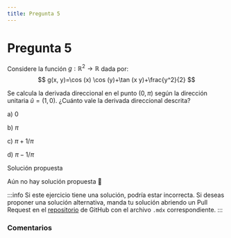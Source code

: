```yaml
---
title: Pregunta 5
---
```



# Pregunta 5

Considere la función $g: \mathbb{R}^2 \rightarrow \mathbb{R}$ dada por:
$$
g(x, y)=\cos (x) \cos (y)+\tan (x y)+\frac{y^2}{2}
$$

Se calcula la derivada direccional en el punto $(0, \pi)$ según la dirección unitaria $\hat{u}=(1,0)$.
¿Cuánto vale la derivada direccional descrita?

a) 0

b) $\pi$

c) $\pi+1 / \pi$

d) $\pi-1 / \pi$

<MDXDetails>
<summary>Solución propuesta</summary>

Aún no hay solución propuesta 🥲

:::info
Si este ejercicio tiene una solución, podría estar incorrecta. Si deseas proponer una solución alternativa, manda tu solución abriendo
un Pull Request en el [repositorio](https://github.com/crow-rojas/apuntes-fundamentals/pulls) de GitHub con el archivo
`.mdx` correspondiente.
:::

</MDXDetails>

### Comentarios

<Disqus
  url="https://crow-rojas.github.io/apuntes-fundamentals/docs/mathematics/calculus-1-2-3/exercises/2024-2/p05"
  identifier="docs/mathematics/calculus-1-2-3/exercises/2024-2/p05"
  title="2024-2 Cálculo I, II y III - Pregunta 05"
/>
